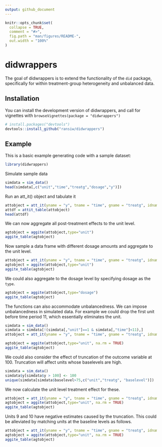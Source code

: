 ```yaml
---
output: github_document
---
```


<!-- README.md is generated from README.Rmd. Please edit that file -->

```r
knitr::opts_chunk$set(
  collapse = TRUE,
  comment = "#>",
  fig.path = "man/figures/README-",
  out.width = "100%"
)
```

# didwrappers

<!-- badges: start -->
<!-- badges: end -->

The goal of didwrappers is to extend the functionality of the `did` package, specifically for within treatment-group heterogeneity and unbalanced data. 

## Installation

You can install the development version of didwrappers, and call for vignettes with 
`browseVignettes(package = "didwrappers")`

``` r
# install.packages("devtools")
devtools::install_github("ransiw/didwrappers")
```

## Example

This is a basic example generating code with a sample dataset:

```r
library(didwrappers)
```

Simulate sample data

```r
simdata = sim_data()
head(simdata[,c("unit","time","treatg","dosage","y")])
```

Run an att_it() object and tabulate it
```r
attobject = att_it(yname = "y", tname = "time", gname = "treatg", idname ="unit", data = simdata)
attdf = attit_table(attobject)
head(attdf)
```

We can now aggregate all post-treatment effects to the unit level. 

```r
agtobject = aggite(attobject,type="unit")
aggite_table(agtobject)
```

Now sample a data frame with different dosage amounts and aggregate to the unit level.

```r
attobject = att_it(yname = "y", tname = "time", gname = "treatg", idname ="unit", cohortnames = "dosage", data = sim_data(dosage = rep(c(1,2),each=5)))
agtobject = aggite(attobject,type="unit")
aggite_table(agtobject)
```

We could also aggregate to the dosage level by specifying dosage as the `type`. 

```r
agtobject = aggite(attobject,type="dosage")
aggite_table(agtobject)
```

The functions can also accommodate unbalancedness. We can impose unbalancedness in simulated data. For example we could drop the first unit before time period 11, which essentially eliminates the unit.

```r
simdata = sim_data()
simdata = simdata[!(simdata[,"unit"]==1 & simdata[,"time"]<11),]
attobject = att_it(yname = "y", tname = "time", gname = "treatg", idname ="unit", panel = FALSE, data = simdata)
```


```r
agtobject = aggite(attobject,type="unit", na.rm = TRUE)
aggite_table(agtobject)
```

We could also consider the effect of truncation of the outcome variable at 100. Truncation will affect units whose baselevels are high.

```r
simdata = sim_data()
simdata$y[simdata$y > 100] <- 100
unique(simdata[simdata$baselevel>75,c("unit","treatg", "baselevel")])
```


We now calculate the unit level treatment effect for these.

```r
attobject = att_it(yname = "y", tname = "time", gname = "treatg", idname ="unit", panel = FALSE, data = simdata)
agtobject = aggite(attobject,type="unit", na.rm = TRUE)
aggite_table(agtobject)
```

Units 9 and 10 have negative estimates caused by the truncation. This could be alleviated by matching units at the baseline levels as follows.

```r
attobject = att_it(yname = "y", tname = "time", gname = "treatg", idname ="unit", panel = FALSE, xformla = ~y, data = simdata)
agtobject = aggite(attobject,type="unit", na.rm = TRUE)
aggite_table(agtobject)
```

